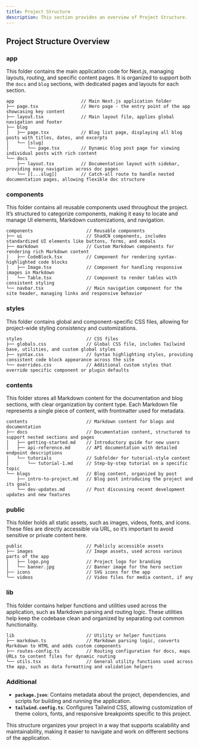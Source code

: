 ```yaml
---
title: Project Structure
description: This section provides an overview of Project Structure.
---
```


## Project Structure Overview

### app

This folder contains the main application code for Next.js, managing layouts, routing, and specific content pages. It is organized to support both the `docs` and `blog` sections, with dedicated pages and layouts for each section.

```
app                         // Main Next.js application folder
├── page.tsx                // Hero page - the entry point of the app showcasing key content
├── layout.tsx              // Main layout file, applies global navigation and footer
├── blog
│   ├── page.tsx            // Blog list page, displaying all blog posts with titles, dates, and excerpts
│   └── [slug]
│       └── page.tsx        // Dynamic blog post page for viewing individual posts with rich content
└── docs
    ├── layout.tsx          // Documentation layout with sidebar, providing easy navigation across doc pages
    └── [[...slug]]         // Catch-all route to handle nested documentation pages, allowing flexible doc structure
```

### components

This folder contains all reusable components used throughout the project. It’s structured to categorize components, making it easy to locate and manage UI elements, Markdown customizations, and navigation.

```
components                    // Reusable components
├── ui                        // ShadCN components, includes standardized UI elements like buttons, forms, and modals
├── markdown                  // Custom Markdown components for rendering rich Markdown content
│   ├── CodeBlock.tsx         // Component for rendering syntax-highlighted code blocks
│   ├── Image.tsx             // Component for handling responsive images in Markdown
│   └── Table.tsx             // Component to render tables with consistent styling
└── navbar.tsx                // Main navigation component for the site header, managing links and responsive behavior
```

### styles

This folder contains global and component-specific CSS files, allowing for project-wide styling consistency and customizations.

```
styles                        // CSS files
├── globals.css               // Global CSS file, includes Tailwind base, utilities, and custom global styles
├── syntax.css                // Syntax highlighting styles, providing consistent code block appearance across the site
└── overrides.css             // Additional custom styles that override specific component or plugin defaults
```

### contents

This folder stores all Markdown content for the documentation and blog sections, with clear organization by content type. Each Markdown file represents a single piece of content, with frontmatter used for metadata.

```
contents                      // Markdown content for blogs and documentation
├── docs                      // Documentation content, structured to support nested sections and pages
│   ├── getting-started.md    // Introductory guide for new users
│   ├── api-reference.md      // API documentation with detailed endpoint descriptions
│   └── tutorials             // Subfolder for tutorial-style content
│       └── tutorial-1.md     // Step-by-step tutorial on a specific topic
└── blogs                     // Blog content, organized by post
    ├── intro-to-project.md   // Blog post introducing the project and its goals
    └── dev-updates.md        // Post discussing recent development updates and new features
```

### public

This folder holds all static assets, such as images, videos, fonts, and icons. These files are directly accessible via URL, so it’s important to avoid sensitive or private content here.

```
public                        // Publicly accessible assets
├── images                    // Image assets, used across various parts of the app
│   ├── logo.png              // Project logo for branding
│   └── banner.jpg            // Banner image for the hero section
├── icons                     // SVG icons for the app
└── videos                    // Video files for media content, if any
```

### lib

This folder contains helper functions and utilities used across the application, such as Markdown parsing and routing logic. These utilities help keep the codebase clean and organized by separating out common functionality.

```
lib                           // Utility or helper functions
├── markdown.ts               // Markdown parsing logic, converts Markdown to HTML and adds custom components
├── routes-config.ts          // Routing configuration for docs, maps URLs to content files for dynamic routing
└── utils.tsx                 // General utility functions used across the app, such as data formatting and validation helpers
```

### Additional

- **`package.json`**: Contains metadata about the project, dependencies, and scripts for building and running the application.
- **`tailwind.config.ts`**: Configures Tailwind CSS, allowing customization of theme colors, fonts, and responsive breakpoints specific to this project.

This structure organizes your project in a way that supports scalability and maintainability, making it easier to navigate and work on different sections of the application.
